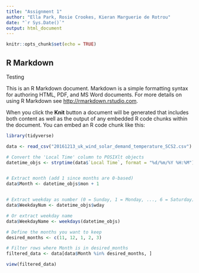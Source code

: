 ```yaml
---
title: "Assignment 1"
author: "Ella Park, Rosie Crookes, Kieran Marguerie de Rotrou"
date: "`r Sys.Date()`"
output: html_document
---
```


```r
knitr::opts_chunk$set(echo = TRUE)

```

## R Markdown

Testing

This is an R Markdown document. Markdown is a simple formatting syntax for authoring HTML, PDF, and MS Word documents. For more details on using R Markdown see <http://rmarkdown.rstudio.com>.

When you click the **Knit** button a document will be generated that includes both content as well as the output of any embedded R code chunks within the document. You can embed an R code chunk like this:

```r
library(tidyverse)

data <- read_csv("20161213_uk_wind_solar_demand_temperature_SCS2.csv")

# Convert the 'Local Time' column to POSIXlt objects
datetime_objs <- strptime(data$`Local Time`, format = "%d/%m/%Y %H:%M")


# Extract month (add 1 since months are 0-based)
data$Month <- datetime_objs$mon + 1


# Extract weekday as number (0 = Sunday, 1 = Monday, ..., 6 = Saturday)
data$WeekdayNum <- datetime_objs$wday

# Or extract weekday name
data$WeekdayName <- weekdays(datetime_objs)

# Define the months you want to keep
desired_months <- c(11, 12, 1, 2, 3)

# Filter rows where Month is in desired_months
filtered_data <- data[data$Month %in% desired_months, ]

view(filtered_data)
```
